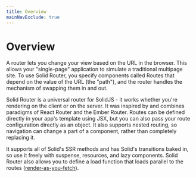 ```yaml
---
title: Overview
mainNavExclude: true
---
```


# Overview

A router lets you change your view based on the URL in the browser. This allows your "single-page" application to simulate a traditional multipage site. To use Solid Router, you specify components called Routes that depend on the value of the URL (the "path"), and the router handles the mechanism of swapping them in and out.

Solid Router is a universal router for SolidJS - it works whether you're rendering on the client or on the server. It was inspired by and combines paradigms of React Router and the Ember Router. Routes can be defined directly in your app's template using JSX, but you can also pass your route configuration directly as an object. It also supports nested routing, so navigation can change a part of a component, rather than completely replacing it.

It supports all of Solid's SSR methods and has Solid's transitions baked in, so use it freely with suspense, resources, and lazy components. Solid Router also allows you to define a load function that loads parallel to the routes ([render-as-you-fetch](https://epicreact.dev/render-as-you-fetch/)).
